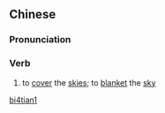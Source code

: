 ==Chinese==
{{zh-forms}}

===Pronunciation===
{{zh-pron
|m=bìtiān
|cat=v
}}

===Verb===
{{zh-verb}}

# {{lb|zh|literary}} to [[cover]] the [[skies]]; to [[blanket]] the [[sky]]

[[Category:Mandarin literary terms|bi4tian1]]